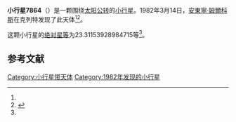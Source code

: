 {{Infobox planet
| bgcolour = #FFFFC0
| name = 7864
| symbol = 
| image = 
| caption = 
| discovery = yes
| discovery_ref = 
| discoverer = [[安東寧·姆爾科斯|安東寧·姆爾科斯]]
| discovery_site = [[克列特|克列特]] 
| discovered = 1982年3月14日
| designations = yes
| mp_name = 
| named_after = 
| alt_names = 1982 EE/ 1986 CW / 1989 WY5 / 1996 JJ16
| mp_category = [[主带小行星|主带小行星]]
| orbit_ref = <ref name="a">[http://ssd.jpl.nasa.gov/sbdb.cgi?sstr=7864 7864] {{Wayback|url=http://ssd.jpl.nasa.gov/sbdb.cgi?sstr=7864 |date=20201124025748 }}，小行星數據庫瀏覽器（JPL Small-Body Database Browser）－[[美国国家航空航天局|美国国家航空航天局]]喷气推进实验室</ref>
| epoch = 2456400.5 (2013年4月18日更新)
| aphelion = {{convert|2.816360846055234|AU|km|3|abbr=on|lk=out}}
| perihelion = {{convert|2.587239353387054|AU|km|3|abbr=on}}
| semimajor = {{convert|2.701800099721144|AU|km|3|abbr=on}}
| eccentricity = 0.042401637
| period = 1622.102326 [[日|日]]<br />4.44[[儒略年|儒略年]]
| avg_speed = 
| inclination = 9.356731524597818
| asc_node = 109.9278718905829
| mean_anomaly = 
| arg_peri = 23.31153928984715
| satellites = 
| physical_characteristics = yes
| dimensions = 
| mass = 
| density = 
| surface_grav = 
| escape_velocity = 
| sidereal_day = 
| axial_tilt = 
| pole_ecliptic_lat = 
| pole_ecliptic_lon = 
| albedo = 
| temperatures= 
| temp_name1 = 
| mean_temp_1 = 
| max_temp_1 = 
| temp_name2 = 
| max_temp_2 = 
| spectral_type = 
| abs_magnitude = 23.31153928984715
}}

'''小行星7864'''（{{lang-en|7864}}）是一颗围绕[[太阳|太阳]][[公转|公转]]的[[小行星|小行星]]。1982年3月14日，[[安東寧·姆爾科斯|安東寧·姆爾科斯]]在克列特发现了此天体<ref name="a" /><ref>{{cite news|title=小行星列表|url=http://cfa-www.harvard.edu/iau/lists/NumberedMPs.txt|accessdate=2013-07-08|newspaper=哈佛大学|archive-date=2008-05-17|archive-url=https://web.archive.org/web/20080517010638/http://cfa-www.harvard.edu/iau/lists/NumberedMPs.txt|dead-url=no}}</ref>。

这颗小行星的[[绝对星等|绝对星等]]为23.31153928984715等<ref name="a" />。

==参考文献==
{{reflist}}
{{Minor Planet Number|[[小行星7863|小行星7863]]|[[小行星7865|小行星7865]]}}

{{小天体}}

[[Category:小行星带天体|Category:小行星带天体]]
[[Category:1982年发现的小行星|Category:1982年发现的小行星]]

{{asteroid-stub}}
